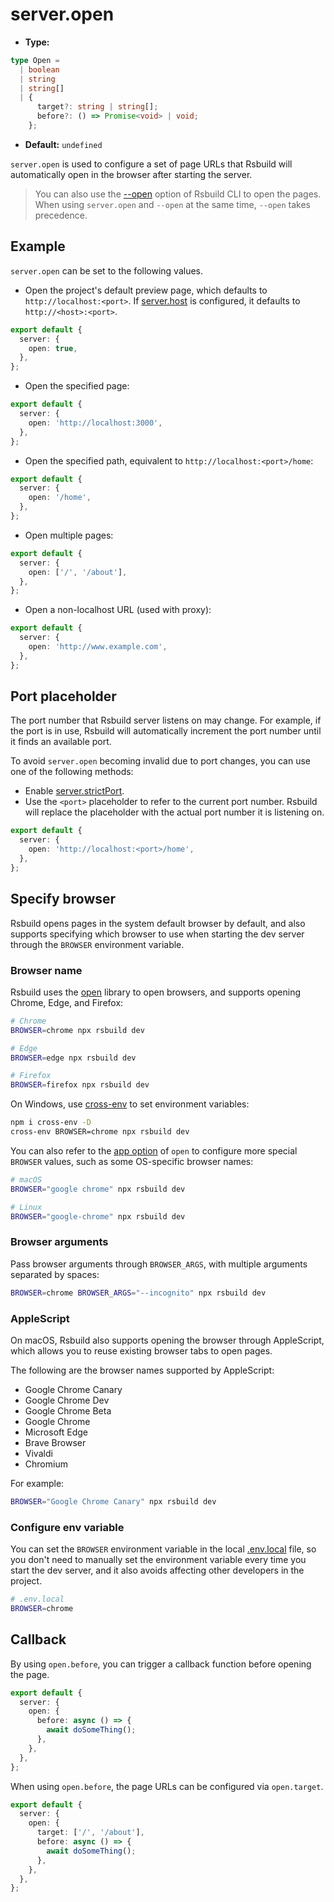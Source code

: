 # server.open

- **Type:**

```ts
type Open =
  | boolean
  | string
  | string[]
  | {
      target?: string | string[];
      before?: () => Promise<void> | void;
    };
```

- **Default:** `undefined`

`server.open` is used to configure a set of page URLs that Rsbuild will automatically open in the browser after starting the server.

> You can also use the [--open](/guide/basic/cli#opening-page) option of Rsbuild CLI to open the pages. When using `server.open` and `--open` at the same time, `--open` takes precedence.

## Example

`server.open` can be set to the following values.

- Open the project's default preview page, which defaults to `http://localhost:<port>`. If [server.host](/config/server/host) is configured, it defaults to `http://<host>:<port>`.

```ts title="rsbuild.config.ts"
export default {
  server: {
    open: true,
  },
};
```

- Open the specified page:

```ts title="rsbuild.config.ts"
export default {
  server: {
    open: 'http://localhost:3000',
  },
};
```

- Open the specified path, equivalent to `http://localhost:<port>/home`:

```ts title="rsbuild.config.ts"
export default {
  server: {
    open: '/home',
  },
};
```

- Open multiple pages:

```ts title="rsbuild.config.ts"
export default {
  server: {
    open: ['/', '/about'],
  },
};
```

- Open a non-localhost URL (used with proxy):

```ts title="rsbuild.config.ts"
export default {
  server: {
    open: 'http://www.example.com',
  },
};
```

## Port placeholder

The port number that Rsbuild server listens on may change. For example, if the port is in use, Rsbuild will automatically increment the port number until it finds an available port.

To avoid `server.open` becoming invalid due to port changes, you can use one of the following methods:

- Enable [server.strictPort](/config/server/strict-port).
- Use the `<port>` placeholder to refer to the current port number. Rsbuild will replace the placeholder with the actual port number it is listening on.

```ts title="rsbuild.config.ts"
export default {
  server: {
    open: 'http://localhost:<port>/home',
  },
};
```

## Specify browser

Rsbuild opens pages in the system default browser by default, and also supports specifying which browser to use when starting the dev server through the `BROWSER` environment variable.

### Browser name

Rsbuild uses the [open](https://github.com/sindresorhus/open) library to open browsers, and supports opening Chrome, Edge, and Firefox:

```bash
# Chrome
BROWSER=chrome npx rsbuild dev

# Edge
BROWSER=edge npx rsbuild dev

# Firefox
BROWSER=firefox npx rsbuild dev
```

On Windows, use [cross-env](https://www.npmjs.com/package/cross-env) to set environment variables:

```bash
npm i cross-env -D
cross-env BROWSER=chrome npx rsbuild dev
```

You can also refer to the [app option](https://github.com/sindresorhus/open?tab=readme-ov-file#app) of `open` to configure more special `BROWSER` values, such as some OS-specific browser names:

```bash
# macOS
BROWSER="google chrome" npx rsbuild dev

# Linux
BROWSER="google-chrome" npx rsbuild dev
```

### Browser arguments

Pass browser arguments through `BROWSER_ARGS`, with multiple arguments separated by spaces:

```bash
BROWSER=chrome BROWSER_ARGS="--incognito" npx rsbuild dev
```

### AppleScript

On macOS, Rsbuild also supports opening the browser through AppleScript, which allows you to reuse existing browser tabs to open pages.

The following are the browser names supported by AppleScript:

- Google Chrome Canary
- Google Chrome Dev
- Google Chrome Beta
- Google Chrome
- Microsoft Edge
- Brave Browser
- Vivaldi
- Chromium

For example:

```bash
BROWSER="Google Chrome Canary" npx rsbuild dev
```

### Configure env variable

You can set the `BROWSER` environment variable in the local [.env.local](/guide/advanced/env-vars#env-file) file, so you don't need to manually set the environment variable every time you start the dev server, and it also avoids affecting other developers in the project.

```bash
# .env.local
BROWSER=chrome
```

## Callback

By using `open.before`, you can trigger a callback function before opening the page.

```ts title="rsbuild.config.ts"
export default {
  server: {
    open: {
      before: async () => {
        await doSomeThing();
      },
    },
  },
};
```

When using `open.before`, the page URLs can be configured via `open.target`.

```ts title="rsbuild.config.ts"
export default {
  server: {
    open: {
      target: ['/', '/about'],
      before: async () => {
        await doSomeThing();
      },
    },
  },
};
```
